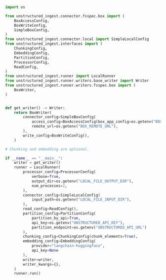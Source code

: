 ```python Python Ingest v1
import os

from unstructured_ingest.connector.fsspec.box import (
    BoxAccessConfig,
    BoxWriteConfig,
    SimpleBoxConfig,
)
from unstructured_ingest.connector.local import SimpleLocalConfig
from unstructured_ingest.interfaces import (
    ChunkingConfig,
    EmbeddingConfig,
    PartitionConfig,
    ProcessorConfig,
    ReadConfig,
)
from unstructured_ingest.runner import LocalRunner
from unstructured_ingest.runner.writers.base_writer import Writer
from unstructured_ingest.runner.writers.fsspec.box import (
    BoxWriter,
)


def get_writer() -> Writer:
    return BoxWriter(
        connector_config=SimpleBoxConfig(
            access_config=BoxAccessConfig(box_app_config=os.getenv("BOX_APP_CONFIG_PATH")),
            remote_url=os.getenv("BOX_REMOTE_URL"),
        ),
        write_config=BoxWriteConfig(),
    )

# Chunking and embedding are optional.

if __name__ == "__main__":
    writer = get_writer()
    runner = LocalRunner(
        processor_config=ProcessorConfig(
            verbose=True,
            output_dir=os.getenv("LOCAL_FILE_OUTPUT_DIR"),
            num_processes=2,
        ),
        connector_config=SimpleLocalConfig(
            input_path=os.getenv("LOCAL_FILE_INPUT_DIR"),
        ),
        read_config=ReadConfig(),
        partition_config=PartitionConfig(
            partition_by_api=True,
            api_key=os.getenv("UNSTRUCTURED_API_KEY"),
            partition_endpoint=os.getenv("UNSTRUCTURED_API_URL")
        ),
        chunking_config=ChunkingConfig(chunk_elements=True),
        embedding_config=EmbeddingConfig(
            provider="langchain-huggingface",
            api_key=None
        ),
        writer=writer,
        writer_kwargs={},
    )
    runner.run()
```
